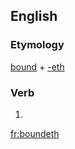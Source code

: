 ==English==

===Etymology===
[[bound]] + [[-eth]]

===Verb===
{{en-verb form}}

# {{archaic third-person singular of|bound}}

[[fr:boundeth]]